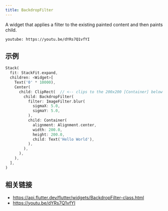 ```yaml
---
title: BackdropFilter
---
```


A widget that applies a filter to the existing painted content and then paints child.

`youtube: https://youtu.be/dYRs7Q1vfYI`

## 示例

```dart liveslice=BackdropFilter
Stack(
  fit: StackFit.expand,
  children: <Widget>[
    Text('0' * 10000),
    Center(
      child: ClipRect(  // <-- clips to the 200x200 [Container] below
        child: BackdropFilter(
          filter: ImageFilter.blur(
            sigmaX: 5.0,
            sigmaY: 5.0,
          ),
          child: Container(
            alignment: Alignment.center,
            width: 200.0,
            height: 200.0,
            child: Text('Hello World'),
          ),
        ),
      ),
    ),
  ],
)
```

## 相关链接

- https://api.flutter.dev/flutter/widgets/BackdropFilter-class.html
- https://youtu.be/dYRs7Q1vfYI
